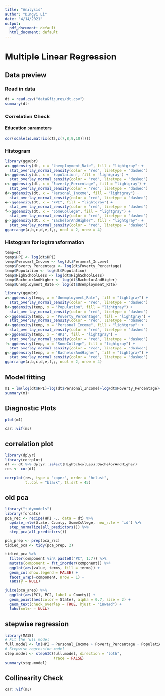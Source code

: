 ```yaml
---
title: "Analysis"
author: "Dingyi Li"
date: "4/14/2021"
output:
  pdf_document: default
  html_document: default
---
```

# Multiple Linear Regression
## Data preview
### Read in data
```r
dt = read.csv("data&figures/dt.csv")
summary(dt)
```

### Correlation Check
#### Education parameters
```r
cor(scale(as.matrix(dt[,c(7,8,9,10)])))
```
### Histogram
```r
library(ggpubr)
a<-ggdensity(dt, x = "Unemployment_Rate", fill = "lightgray") +
  stat_overlay_normal_density(color = "red", linetype = "dashed")
b<-ggdensity(dt, x = "Population", fill = "lightgray") +
  stat_overlay_normal_density(color = "red", linetype = "dashed")
c<-ggdensity(dt, x = "Poverty_Percentage", fill = "lightgray") +
  stat_overlay_normal_density(color = "red", linetype = "dashed")
d<-ggdensity(dt, x = "Personal_Income", fill = "lightgray") +
  stat_overlay_normal_density(color = "red", linetype = "dashed")
e<-ggdensity(dt, x = "HPI", fill = "lightgray") +
  stat_overlay_normal_density(color = "red", linetype = "dashed")
f<-ggdensity(dt, x = "SomeCollege", fill = "lightgray") +
  stat_overlay_normal_density(color = "red", linetype = "dashed")
g<-ggdensity(dt, x = "BachelorAndHigher", fill = "lightgray") +
  stat_overlay_normal_density(color = "red", linetype = "dashed")
ggarrange(a,b,c,d,e,f,g, ncol = 2, nrow = 4)
```
### Histogram for logtransformation
```r
temp=dt
temp$HPI <- log(dt$HPI)
temp$Personal_Income <- log(dt$Personal_Income)
temp$Poverty_Percentage <- log(dt$Poverty_Percentage)
temp$Population <- log(dt$Population)
temp$HighSchoolLess <- log(dt$HighSchoolLess)
temp$BachelorAndHigher <- log(dt$BachelorAndHigher)
temp$Unemployment_Rate <- log(dt$Unemployment_Rate)
```

```r
library(ggpubr)
a<-ggdensity(temp, x = "Unemployment_Rate", fill = "lightgray") +
  stat_overlay_normal_density(color = "red", linetype = "dashed")
b<-ggdensity(temp, x = "Population", fill = "lightgray") +
  stat_overlay_normal_density(color = "red", linetype = "dashed")
c<-ggdensity(temp, x = "Poverty_Percentage", fill = "lightgray") +
  stat_overlay_normal_density(color = "red", linetype = "dashed")
d<-ggdensity(temp, x = "Personal_Income", fill = "lightgray") +
  stat_overlay_normal_density(color = "red", linetype = "dashed")
e<-ggdensity(temp, x = "HPI", fill = "lightgray") +
  stat_overlay_normal_density(color = "red", linetype = "dashed")
f<-ggdensity(temp, x = "SomeCollege", fill = "lightgray") +
  stat_overlay_normal_density(color = "red", linetype = "dashed")
g<-ggdensity(temp, x = "BachelorAndHigher", fill = "lightgray") +
  stat_overlay_normal_density(color = "red", linetype = "dashed")
ggarrange(a,b,c,d,e,f,g, ncol = 2, nrow = 4)
```

## Model fitting
```r
m1 = lm(log(dt$HPI)~log(dt$Personal_Income)+log(dt$Poverty_Percentage)+log(dt$Unemployment_Rate)+log(dt$Population)+dt$SomeCollege+log(dt$BachelorAndHigher))
summary(m1)
```
## Diagnostic Plots
```r
plot(m1)
```

```r
car::vif(m1)
```

## correlation plot
```r
library(dplyr)
library(corrplot)
df <- dt %>% dplyr::select(HighSchoolLess:BachelorAndHigher)
res <- cor(df)

corrplot(res, type = "upper", order = "hclust", 
         tl.col = "black", tl.srt = 45)
```

## old pca
```r
library("tidymodels")
library(forcats)
pca_rec <- recipe(HPI ~., data = dt) %>%
  update_role(State, County, SomeCollege, new_role = "id") %>%
  step_normalize(all_predictors()) %>% 
  step_pca(all_predictors())

pca_prep <- prep(pca_rec)
tidied_pca <- tidy(pca_prep, 2)

tidied_pca %>%
  filter(component %in% paste0("PC", 1:7)) %>%
  mutate(component = fct_inorder(component)) %>%
  ggplot(aes(value, terms, fill = terms)) +
  geom_col(show.legend = FALSE) +
  facet_wrap(~component, nrow = 1) +
  labs(y = NULL)
```


```r
juice(pca_prep) %>%
  ggplot(aes(PC1, PC2, label = County)) +
  geom_point(aes(color = State), alpha = 0.7, size = 2) +
  geom_text(check_overlap = TRUE, hjust = "inward") +
  labs(color = NULL)
```

## stepwise regression
```r
library(MASS)
# Fit the full model 
full.model <- lm(HPI ~ Personal_Income + Poverty_Percentage + Population + HighSchoolLess + HighSchoolOnly + SomeCollege + BachelorAndHigher + Unemployment_Rate, data=dt)
# Stepwise regression model
step.model <- stepAIC(full.model, direction = "both", 
                      trace = FALSE)
summary(step.model)
```

## Collinearity Check
```r
car::vif(m1)
```

